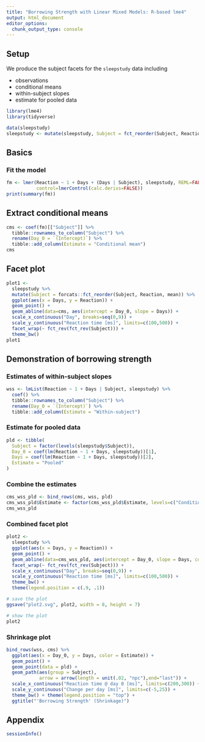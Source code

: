 ```yaml
---
title: "Borrowing Strength with Linear Mixed Models: R-based lme4"
output: html_document
editor_options: 
  chunk_output_type: console
---
```


## Setup 

We produce the subject facets for the `sleepstudy` data including

+ observations
+ conditional means
+ within-subject slopes
+ estimate for pooled data


```r
library(lme4)
library(tidyverse)

data(sleepstudy)
sleepstudy <- mutate(sleepstudy, Subject = fct_reorder(Subject, Reaction, mean)) 
```

## Basics

### Fit the model

```r
fm <- lmer(Reaction ~ 1 + Days + (Days | Subject), sleepstudy, REML=FALSE,
           control=lmerControl(calc.derivs=FALSE))
print(summary(fm))
```

## Extract conditional means

```r
cms <- coef(fm)[["Subject"]] %>% 
  tibble::rownames_to_column("Subject") %>% 
  rename(Day_0 = `(Intercept)`) %>% 
  tibble::add_column(Estimate = "Conditional mean")
cms
```

## Facet plot

```r
plot1 <- 
  sleepstudy %>%
  mutate(Subject = forcats::fct_reorder(Subject, Reaction, mean)) %>%
  ggplot(aes(x = Days, y = Reaction)) + 
  geom_point() +
  geom_abline(data=cms, aes(intercept = Day_0, slope = Days)) +
  scale_x_continuous("Day", breaks=seq(0,9)) +
  scale_y_continuous("Reaction time [ms]", limits=c(100,500)) +
  facet_wrap(~ fct_rev(fct_rev(Subject))) + 
  theme_bw()
plot1
```

## Demonstration of borrowing strength

### Estimates of within-subject slopes

```r
wss <- lmList(Reaction ~ 1 + Days | Subject, sleepstudy) %>% 
  coef() %>% 
  tibble::rownames_to_column("Subject") %>% 
  rename(Day_0 = `(Intercept)`) %>% 
  tibble::add_column(Estimate = "Within-subject")
```

### Estimate for pooled data

```r
pld <- tibble(
  Subject = factor(levels(sleepstudy$Subject)),
  Day_0 = coef(lm(Reaction ~ 1 + Days, sleepstudy))[1],
  Days = coef(lm(Reaction ~ 1 + Days, sleepstudy))[2],
  Estimate = "Pooled"
)
```

### Combine the estimates

```r
cms_wss_pld <- bind_rows(cms, wss, pld) 
cms_wss_pld$Estimate <- factor(cms_wss_pld$Estimate, levels=c("Conditional mean", "Within-subject", "Pooled"))
cms_wss_pld
```

### Combined facet plot

```r
plot2 <- 
  sleepstudy %>%
  ggplot(aes(x = Days, y = Reaction)) + 
  geom_point() +
  geom_abline(data=cms_wss_pld, aes(intercept = Day_0, slope = Days, color = Estimate)) +
  facet_wrap(~ fct_rev(fct_rev(Subject))) +
  scale_x_continuous("Day", breaks=seq(0,9)) +
  scale_y_continuous("Reaction time [ms]", limits=c(100,500)) +
  theme_bw() +
  theme(legend.position = c(.9, .1))

# save the plot
ggsave("plot2.svg", plot2, width = 8, height = 7)

# show the plot
plot2
```

### Shrinkage plot

```r
bind_rows(wss, cms) %>% 
  ggplot(aes(x = Day_0, y = Days, color = Estimate)) + 
  geom_point() + 
  geom_point(data = pld) + 
  geom_path(aes(group = Subject), 
            arrow = arrow(length = unit(.02, "npc"),end="last")) + 
  scale_x_continuous("Reaction time @ day 0 [ms]", limits=c(200,300)) +
  scale_y_continuous("Change per day [ms]", limits=c(-5,25)) +
  theme_bw() + theme(legend.position = "top") +
  ggtitle("'Borrowing Strength' (Shrinkage)")
```

## Appendix

```r
sessionInfo()
```

